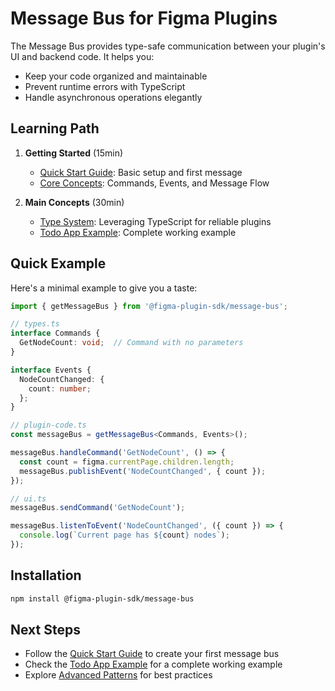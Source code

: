 
<Meta title="Introduction" />

# Message Bus for Figma Plugins

The Message Bus provides type-safe communication between your plugin's UI and backend code. It helps you:
- Keep your code organized and maintainable
- Prevent runtime errors with TypeScript
- Handle asynchronous operations elegantly

## Learning Path

1. **Getting Started** (15min)
   - [Quick Start Guide](/?path=/docs/📦-message-bus-〰️-🚧-beta-quick-start--docs): Basic setup and first message
   - [Core Concepts](/?path=/docs/📦-message-bus-〰️-🚧-beta-core-concepts--docs): Commands, Events, and Message Flow

2. **Main Concepts** (30min)
   - [Type System](/?path=/docs/📦-message-bus-〰️-🚧-beta-type-system--docs): Leveraging TypeScript for reliable plugins
   - [Todo App Example](/?path=/docs/📦-message-bus-〰️-🚧-beta-example--docs): Complete working example

## Quick Example

Here's a minimal example to give you a taste:

~~~typescript
import { getMessageBus } from '@figma-plugin-sdk/message-bus';

// types.ts
interface Commands {
  GetNodeCount: void;  // Command with no parameters
}

interface Events {
  NodeCountChanged: {
    count: number;
  };
}

// plugin-code.ts
const messageBus = getMessageBus<Commands, Events>();

messageBus.handleCommand('GetNodeCount', () => {
  const count = figma.currentPage.children.length;
  messageBus.publishEvent('NodeCountChanged', { count });
});

// ui.ts
messageBus.sendCommand('GetNodeCount');

messageBus.listenToEvent('NodeCountChanged', ({ count }) => {
  console.log(`Current page has ${count} nodes`);
});
~~~

## Installation

~~~bash
npm install @figma-plugin-sdk/message-bus
~~~

## Next Steps

- Follow the [Quick Start Guide](/?path=/docs/📦-message-bus-〰️-🚧-beta-quick-start--docs) to create your first message bus
- Check the [Todo App Example](/?path=/docs/📦-message-bus-〰️-🚧-beta-example--docs) for a complete working example
- Explore [Advanced Patterns](/?path=/docs/📦-message-bus-〰️-🚧-beta-advanced-patterns--docs) for best practices
